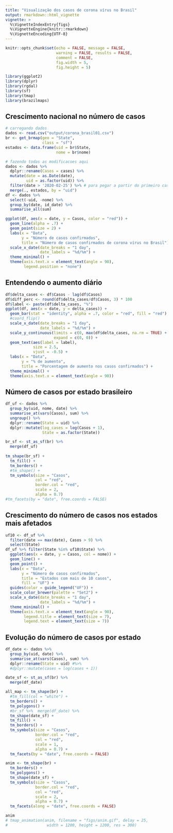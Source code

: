 ```yaml
---
title: "Visualização dos casos de corona vírus no Brasil"
output: rmarkdown::html_vignette
vignette: >
  %\VignetteIndexEntry{figs}
  %\VignetteEngine{knitr::rmarkdown}
  %\VignetteEncoding{UTF-8}
---
```


```r
knitr::opts_chunk$set(echo = FALSE, message = FALSE, 
                      warning = FALSE, results = FALSE, 
                      comment = FALSE, 
                      fig.width = 5, 
                      fig.height = 5)
```


```r
library(ggplot2)
library(dplyr)
library(rgdal)
library(sf)
library(tmap)
library(brazilmaps)
```


## Crescimento nacional no número de casos

```r
# carregando dados
dados <- read.csv("output/corona_brasil01.csv")
br <- get_brmap(geo = "State",
                class = "sf")
estados <- data.frame(uid = br$State, 
                      nome = br$nome)

# fazendo todas as modificacoes aqui
dados <- dados %>% 
  dplyr::rename(Casos = cases) %>%
  mutate(date = as.Date(date), 
         uid = as.factor(uid)) %>%
  filter(date > '2020-02-25') %>% # para pegar a partir do primeiro caso
  merge(., estados, by = "uid")
df <- dados %>% 
  select(-uid, -nome) %>%
  group_by(date, id_date) %>%
  summarise_all(sum)
```

```r
ggplot(df, aes(x = date, y = Casos, color = "red")) + 
  geom_line(alpha = .7) +
  geom_point(size = 2) +
  labs(x = "Data", 
       y = "Número de casos confirmados", 
       title = "Número de casos confirmados de corona vírus no Brasil") +
  scale_x_date(date_breaks = "1 day", 
               date_labels = "%d/%m") +
  theme_minimal() +
  theme(axis.text.x = element_text(angle = 90), 
        legend.position = "none")
```


## Entendendo o aumento diário

```r
df$delta_cases <- df$Casos - lag(df$Casos)
df$diff_perc <- round(df$delta_cases/df$Casos, 3) * 100
df$label <- paste(df$delta_cases, "%")
ggplot(df, aes(x = date, y = delta_cases)) + 
  geom_bar(stat = "identity", alpha = .7, color = "red", fill = "red") +
  #coord_flip() 
  scale_x_date(date_breaks = "1 day", 
               date_labels = "%d/%m") +
  scale_y_continuous(limits = c(0, max(df$delta_cases, na.rm = TRUE) + 3), 
                     expand = c(0, 0)) +
  geom_text(aes(label = label), 
            size = 2.5, 
            vjust = -0.5) + 
  labs(x = "Data", 
       y = "% de aumento", 
       title = "Porcentagem de aumento nos casos confirmados") +
  theme_minimal() +
  theme(axis.text.x = element_text(angle = 90))
```

## Número de casos por estado brasileiro

```r
df_uf <- dados %>% 
  group_by(uid, nome, date) %>%
  summarise_at(vars(Casos), sum) %>%
  ungroup() %>% 
  dplyr::rename(State = uid) %>%
  dplyr::mutate(log_cases = log(Casos + 1), 
                State = as.factor(State))

br_sf <- st_as_sf(br) %>%  
  merge(df_uf)
  
tm_shape(br_sf) +
  tm_fill() +
  tm_borders() +
  #tm_shape() +
  tm_symbols(size = "Casos", 
             col = "red", 
             border.col = "red",
             scale = 2, 
             alpha = 0.7)
#tm_facets(by = "date", free.coords = FALSE)
```

## Crescimento do número de casos nos estados mais afetados

```r
uf10 <- df_uf %>% 
  filter(date == max(date), Casos > 9) %>%
  select(State)
df_uf %>% filter(State %in% uf10$State) %>% 
  ggplot(aes(x = date, y = Casos, col = nome)) + 
  geom_line() +
  geom_point() +
  labs(x = "Data", 
       y = "Número de casos confirmados", 
       title = "Estados com mais de 10 casos", 
       fill = "UF") +
  guides(color = guide_legend("UF")) +
  scale_color_brewer(palette = "Set2") +
  scale_x_date(date_breaks = "1 day", 
               date_labels = "%d/%m") +
  theme_minimal() +
  theme(axis.text.x = element_text(angle = 90), 
        legend.title = element_text(size = 7), 
        legend.text = element_text(size = 7))
```


## Evolução do número de casos por estado

```r
df_date <- dados %>% 
  group_by(uid, date) %>%
  summarise_at(vars(Casos), sum) %>%
  dplyr::rename(State = uid) #%>%
  #dplyr::mutate(cases = log(cases + 1))

date_sf <- st_as_sf(br) %>%  
  merge(df_date)

all_map <- tm_shape(br) +
  #tm_fill(col = "white") +
  tm_borders() +
  tm_polygons() +
  #br_sf %>%  merge(df_date) %>%
  tm_shape(date_sf) +
  tm_fill() +
  tm_borders() +
  tm_symbols(size = "Casos",
             border.col = "red", 
             col = "red", 
             scale = 1, 
             alpha = 0.7) +
  tm_facets(by = "date", free.coords = FALSE)
```


```r
anim <- tm_shape(br) +
  tm_borders() +
  tm_polygons() +
  tm_shape(date_sf) +
  tm_symbols(size = "Casos",
             border.col = "red", 
             col = "red",
             scale = 2,
             alpha = 0.7) +
  tm_facets(along = "date", free.coords = FALSE)

anim
# tmap_animation(anim, filename = "figs/anim.gif", delay = 25, 
#                 width = 1200, height = 1200, res = 300)
```


